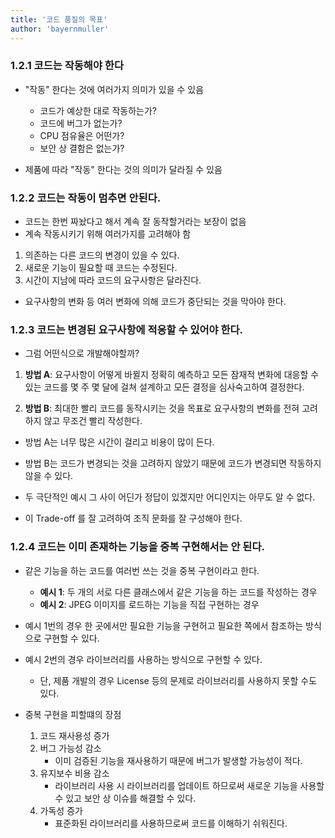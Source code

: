 ```yaml
---
title: '코드 품질의 목표'
author: 'bayernmuller'
---
```


### 1.2.1 코드는 작동해야 한다

* "작동" 한다는 것에 여러가지 의미가 있을 수 있음
    * 코드가 예상한 대로 작동하는가?
    * 코드에 버그가 없는가?
    * CPU 점유율은 어떤가?
    * 보안 상 결함은 없는가?

* 제품에 따라 "작동" 한다는 것의 의미가 달라질 수 있음

### 1.2.2 코드는 작동이 멈추면 안된다.

* 코드는 한번 짜놨다고 해서 계속 잘 동작할거라는 보장이 없음
* 계속 작동시키기 위해 여러가지를 고려해야 함

1. 의존하는 다른 코드의 변경이 있을 수 있다.
2. 새로운 기능이 필요할 때 코드는 수정된다.
3. 시간이 지남에 따라 코드의 요구사항은 달라진다.

* 요구사항의 변화 등 여러 변화에 의해 코드가 중단되는 것을 막아야 한다.

### 1.2.3 코드는 변경된 요구사항에 적응할 수 있어야 한다.

* 그럼 어떤식으로 개발해야할까?

1. **방법 A**: 요구사항이 어떻게 바뀔지 정확히 예측하고 모든 잠재적 변화에 대응할 수 있는 코드를 몇 주 몇 달에 걸쳐 설계하고 모든 결정을 심사숙고하여 결정한다.

2. **방법 B**: 최대한 빨리 코드를 동작시키는 것을 목표로 요구사항의 변화를 전혀 고려하지 않고 무조건 빨리 작성한다.

* 방법 A는 너무 많은 시간이 걸리고 비용이 많이 든다.
* 방법 B는 코드가 변경되는 것을 고려하지 않았기 때문에 코드가 변경되면 작동하지 않을 수 있다.

* 두 극단적인 예시 그 사이 어딘가 정답이 있겠지만 어디인지는 아무도 알 수 없다.
* 이 Trade-off 를 잘 고려하여 조직 문화를 잘 구성해야 한다.

### 1.2.4 코드는 이미 존재하는 기능을 중복 구현해서는 안 된다.

* 같은 기능을 하는 코드를 여러번 쓰는 것을 중복 구현이라고 한다.
    * **예시 1**: 두 개의 서로 다른 클래스에서 같은 기능을 하는 코드를 작성하는 경우
    * **예시 2**: JPEG 이미지를 로드하는 기능을 직접 구현하는 경우

* 예시 1번의 경우 한 곳에서만 필요한 기능을 구현허고 필요한 쪽에서 참조하는 방식으로 구현할 수 있다.
* 예시 2번의 경우 라이브러리를 사용하는 방식으로 구현할 수 있다.
    * 단, 제품 개발의 경우 License 등의 문제로 라이브러리를 사용하지 못할 수도 있다.

* 중복 구현을 피할떄의 장점
    1. 코드 재사용성 증가
    2. 버그 가능성 감소
        * 이미 검증된 기능을 재사용하기 때문에 버그가 발생할 가능성이 적다.
    3. 유지보수 비용 감소
        * 라이브러리 사용 시 라이브러리를 업데이트 하므로써 새로운 기능을 사용할 수 있고 보안 상 이슈를 해결할 수 있다.
    4. 가독성 증가
        * 표준화된 라이브러리를 사용하므로써 코드를 이해하기 쉬워진다.
